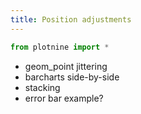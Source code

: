 ```yaml
---
title: Position adjustments
---
```


```python
from plotnine import *
```

* geom_point jittering
* barcharts side-by-side
* stacking
* error bar example?